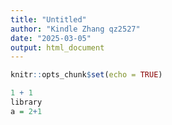 ```yaml
---
title: "Untitled"
author: "Kindle Zhang qz2527"
date: "2025-03-05"
output: html_document
---
```


```r
knitr::opts_chunk$set(echo = TRUE)
```

```r
1 + 1
library
a = 2+1
```
